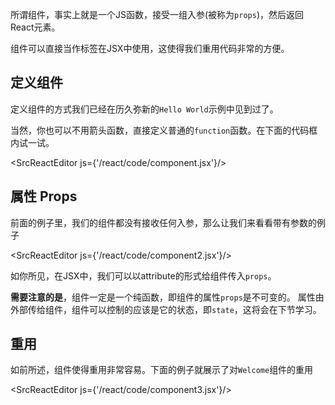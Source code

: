
所谓组件，事实上就是一个JS函数，接受一组入参(被称为`props`)，然后返回React元素。

组件可以直接当作标签在JSX中使用，这使得我们重用代码非常的方便。

## 定义组件

定义组件的方式我们已经在历久弥新的`Hello World`示例中见到过了。

当然，你也可以不用箭头函数，直接定义普通的`function`函数。在下面的代码框内试一试。

<SrcReactEditor js={'/react/code/component.jsx'}/>

## 属性 Props

前面的例子里，我们的组件都没有接收任何入参，那么让我们来看看带有参数的例子

<SrcReactEditor js={'/react/code/component2.jsx'}/>

如你所见，在JSX中，我们可以以attribute的形式给组件传入`props`。

**需要注意的是**，组件一定是一个纯函数，即组件的属性`props`是不可变的。
属性由外部传给组件，组件可以控制的应该是它的状态，即`state`，这将会在下节学习。

## 重用

如前所述，组件使得重用非常容易。下面的例子就展示了对`Welcome`组件的重用

<SrcReactEditor js={'/react/code/component3.jsx'}/>

